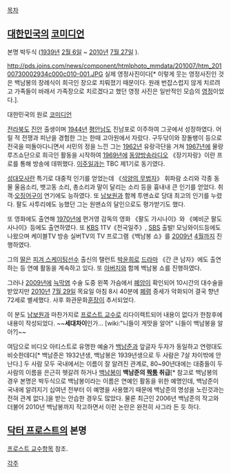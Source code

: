 [[목차]]

== [[대한민국]]의 [[코미디언]] ==
본명 박두식 ([[1939년]] [[2월 6일]] ~ [[2010년]] [[7월 27일]] ).

http://pds.joins.com/news/component/htmlphoto_mmdata/201007/htm_20100730002934c000c010-001.JPG
실제 영정사진이다[* 이렇게 웃는 영정사진인 것은 백남봉의 장례식이 희극인 장으로 치뤄졌기 때문이다. 원래 번잡스럽지 않게 치르려고 가족들이 바래서 가족장으로 치르겠다고 했던 영정 사진은 일반적인 모습의 [http://spnimage.edaily.co.kr/images/photo/files/NP/P/2010/07/PP10072900026.JPG 영정]이었다.].

대한민국의 원로 [[코미디언]]

[[전라북도]] [[진안]] 출생이며 [[1944년]] [[평안남도]] 진남포로 이주하여 그곳에서 성장하였다. 어릴 적 전쟁과 피난을 경험한 그는 한때 고아원에서 자랐다. 구두닦이와 장돌뱅이 등으로 전국을 떠돌아다니면서 서민의 정을 느낀 그는 [[1962년]] 유랑극단을 거쳐 [[1967년]]에 물랑루즈쇼단으로 희극인 활동을 시작하여 [[1969년]]에 [[동양방송]]라디오 《장기자랑》이란 프로를 통해 방송에 데뷔했다. [[이주일]]과는 TBC 제1기로 동기였다. 

[[성대모사]]란 특기로 대중적 인기를 얻었는데 《[[석양의 무법자]]》 휘파람 소리와 각종 동물 울음소리, 뱃고동 소리, 총소리과 말이 달리는 소리 등을 흉내내 큰 인기를 얻었다. 취객·[[오징어]]구이 연기에도 능하였다.  또 [[남보원]]과 함께 투맨쇼로 당대 최고의 인기를 누렸다.  팔도 사투리에도 능했던 그는 원맨쇼의 달인으로도 평가받기도 했다.

또 영화에도 출연해 [[1970년]]에 편거영 감독의 영화 《팔도 가시나이》와 《예비군 팔도 사나이》등에도 출연하였다. 또 [[KBS]] 1TV《전국일주》, [[SBS]] 출발! 모닝와이드등에도 나왔으며 케이블TV 방송 실버TV의 TV 프로그램《백남봉 쇼》를 [[2009년]] [[4월]]까지 진행하였다.

그의 [[딸]]은 [[피겨 스케이팅]]선수 출신의 탤런트 [[박윤희]]로 [[드라마]] 《간 큰 남자》에도 출연하는 등 연예 활동을 계속하고 있다. 또 [[아버지]]와 함께 백남봉 쇼를 진행하였다.

그러나 [[2009년]]에 [[늑막염]] 수술 도중 왼쪽 가슴에서 [[폐암]]이 확인되어 10시간의 대수술을 받았지만 [[2010년]] [[7월 29일]] 목요일 아침 8시 40분에 [[폐렴]] 증세가 악화되어 결국 향년 72세로 별세했다. 사후 화관문화[[훈장]]이 추서되었다.

이 분도 [[남보원]]과 마찬가지로 [[프로스트 교수]]로 리다이렉트되어 내용이 없다가 한참후에 내용이 작성되었다. ~~'''세대차이'''인가... [wiki:"니들이 게맛을 알어" 니들이 백남봉을 알아?]~~

여담으로 비디오 아티스트로 유명한 예술가 [[백남준]]과 앞글자 두자가 동일하고 연령대도 비슷한데다[* 백남준은 1932년생, 백남봉은 1939년생으로 두 사람은 7살 차이밖에 안 난다.] 두 사람 모두 국내에서는 이름이 잘 알려진 관계로, 80~90년대에는 대중들이 두 사람의 이름을 은근히 헷갈려 하거나 [[백남봉]]이 '''백남준의 [[짝퉁]] 취급'''[* 참고로 백남봉의 경우 본명은 박두식으로 백남봉이라는 이름은 연예인 활동을 위한 예명인데, 백남준이 국내에 알려지기 십여년 전부터 이 예명을 사용했기 때문에 백남준의 명성을 노린것과는 전혀 관계 없다.]을 받는 안습한 경우도 많았다. 물론 최근인 2006년 백남준의 작고와 더불어 2010년 백남봉까지 작고하면서 이런 논란은 완전히 사그라 든 듯 하다.
== [[닥터 프로스트]]의 본명 ==
[[프로스트 교수]]항목 참조.


[[각주]]
